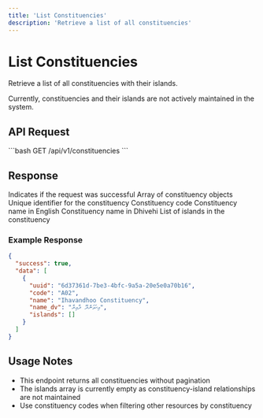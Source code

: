 ```yaml
---
title: 'List Constituencies'
description: 'Retrieve a list of all constituencies'
---
```


# List Constituencies

Retrieve a list of all constituencies with their islands.

<Note>
Currently, constituencies and their islands are not actively maintained in the system.
</Note>

## API Request

<Card title="GET All Constituencies" icon="map-location-dot">
  ```bash
  GET /api/v1/constituencies
  ```
</Card>

## Response

<ResponseField name="success" type="boolean">
  Indicates if the request was successful
</ResponseField>

<ResponseField name="data" type="array">
  Array of constituency objects
  <Expandable title="Properties">
    <ResponseField name="uuid" type="string">
      Unique identifier for the constituency
    </ResponseField>
    <ResponseField name="code" type="string">
      Constituency code
    </ResponseField>
    <ResponseField name="name" type="string">
      Constituency name in English
    </ResponseField>
    <ResponseField name="name_dv" type="string">
      Constituency name in Dhivehi
    </ResponseField>
    <ResponseField name="islands" type="array">
      List of islands in the constituency
    </ResponseField>
  </Expandable>
</ResponseField>

### Example Response

```json
{
  "success": true,
  "data": [
    {
      "uuid": "6d37361d-7be3-4bfc-9a5a-20e5e0a70b16",
      "code": "A02",
      "name": "Ihavandhoo Constituency",
      "name_dv": "އިހަވަންދޫ ދާއިރާ",
      "islands": []
    }
  ]
}
```

## Usage Notes

- This endpoint returns all constituencies without pagination
- The islands array is currently empty as constituency-island relationships are not maintained
- Use constituency codes when filtering other resources by constituency 
